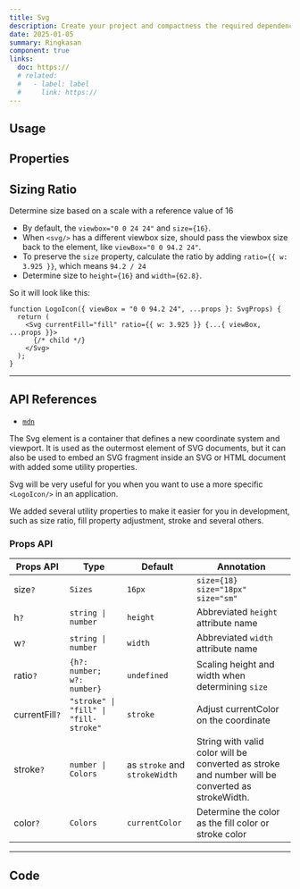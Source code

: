 ```yaml
---
title: Svg
description: Create your project and compactness the required dependencies.
date: 2025-01-05
summary: Ringkasan
component: true
links:
  doc: https://
  # related:
  #   - label: label
  #     link: https://
---
```


## Usage

<SvgDemosUsage />

## Properties

<SvgDemosConfigurator />

## Sizing Ratio

Determine size based on a scale with a reference value of 16

- By default, the `viewbox="0 0 24 24"` and `size={16}`.
- When `<svg/>` has a different viewbox size, should pass the viewbox size back to the element, like `viewBox="0 0 94.2 24"`.
- To preserve the `size` property, calculate the ratio by adding `ratio={{ w: 3.925 }}`, which means `94.2 / 24`
- Determine size to `height={16}` and `width={62.8}`.

So it will look like this:

```tsx
function LogoIcon({ viewBox = "0 0 94.2 24", ...props }: SvgProps) {
  return (
    <Svg currentFill="fill" ratio={{ w: 3.925 }} {...{ viewBox, ...props }}>
      {/* child */}
    </Svg>
  );
}
```

---

## API References

- [`mdn`](https://developer.mozilla.org/en-US/docs/Web/SVG/Element/svg)

The Svg element is a container that defines a new coordinate system and viewport. It is used as the outermost element of SVG documents, but it can also be used to embed an SVG fragment inside an SVG or HTML document with added some utility properties.

Svg will be very useful for you when you want to use a more specific `<LogoIcon/>` in an application.

We added several utility properties to make it easier for you in development, such as size ratio, fill property adjustment, stroke and several others.

### Props API

| Props API      | Type                                  | Default                       | Annotation                                                                                       |
| -------------- | ------------------------------------- | ----------------------------- | ------------------------------------------------------------------------------------------------ |
| size`?`        | `Sizes`                               | `16px`                        | `size={18}` `size="18px"` `size="sm"`                                                            |
| h`?`           | `string \| number`                    | `height`                      | Abbreviated `height` attribute name                                                              |
| w`?`           | `string \| number`                    | `width`                       | Abbreviated `width` attribute name                                                               |
| ratio`?`       | `{h?: number; w?: number}`            | `undefined`                   | Scaling height and width when determining `size`                                                 |
| currentFill`?` | `"stroke" \| "fill" \| "fill-stroke"` | `stroke`                      | Adjust currentColor on the coordinate                                                            |
| stroke`?`      | `number \| Colors`                    | as `stroke` and `strokeWidth` | String with valid color will be converted as stroke and number will be converted as strokeWidth. |
| color`?`       | `Colors`                              | `currentColor`                | Determine the color as the fill color or stroke color                                            |

---

## Code
